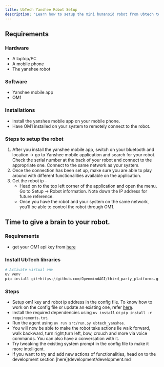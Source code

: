 ```yaml
---
title: UbTech Yanshee Robot Setup
description: "Learn how to setup the mini humanoid robot from Ubtech to integrate with OM1."
---
```


## Requirements
### Hardware
- A laptop/PC
- A mobile phone
- The yanshee robot

### Software
- Yanshee mobile app
- OM1

### Installations
- Install the yanshee mobile app on your mobile phone. 
- Have OM1 installed on your system to remotely connect to the robot.

### Steps to setup the robot
1. After you install the yanshee mobile app, switch on your bluetooth and location -> go to Yanshee mobile application and search for your robot. Check the serial number at the back of your robot and connect to the appropriate one. Connect to the same network as your system.
2. Once the connection has been set up, make sure you are able to play around with different functionalities available on the application.
3. Get the robot ip -
    - Head on to the top left corner of the application and open the menu. Go to Setup -> Robot information. Note down the IP address for future reference.
    - Once you have the robot and your system on the same network, you’ll be able to control the robot through OM1.

## Time to give a brain to your robot.

### Requirements
- get your OM1 api key from [here](https://portal.openmind.org/)

### Install UbTech libraries
```python 
# Activate virtual env 
uv venv
pip install git+https://github.com/OpenmindAGI/third_party_platforms.git#subdirectory=ubtech/ubtech
```
### Steps   
- Setup om1 key and robot ip address in the config file. To know how to work on the config file or update an existing one, refer [here](concepts/configuration).
- Install the required dependencies using `uv install` or `pip install -r requirements.txt`.
- Run the agent using `uv run src/run.py ubtech_yanshee`.
- You will now be able to make the robot take actions lie walk forward, walk backward, turn right,turn left, bow, crouch and more via voice commands. You can also have a conversation with it. 
- Try tweaking the existing system prompt in the config file to make it more intelligent.
- If you want to try and add new actions of functionalities, head on to the development section [here](development/development.md


